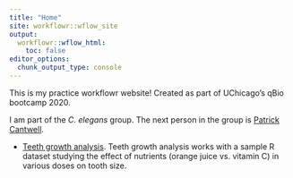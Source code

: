 ```yaml
---
title: "Home"
site: workflowr::wflow_site
output:
  workflowr::wflow_html:
    toc: false
editor_options:
  chunk_output_type: console
---
```


This is my practice workflowr website! Created as part of UChicago's qBio 
bootcamp 2020.

I am part of the *C. elegans* group. The next person in the group is [Patrick Cantwell](https://patrick15933.github.io/myproject_workflowr/).

* [Teeth growth analysis](teeth.html).
Teeth growth analysis works with a sample R dataset studying the effect of 
nutrients (orange juice vs. vitamin C) in various doses on tooth size.
